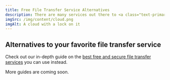 ```yaml
---
title: Free File Transfer Service Alternatives
description: There are many services out there to <a class="text-primary underline" href="https://transfer.zip">send large files securely</a> to anyone. We found the <b>best alternatives for popular services</b> and platforms like <b>WeTransfer</b> and <b>Smash</b> that are not too expensive.
imgSrc: /img/content/cloud.png
imgAlt: A cloud with a lock on it
---
```


## Alternatives to your favorite file transfer service

Check out our in-depth guide on the <a href="/alternative/wetransfer" className="text-primary underline">best free and secure file transfer services</a> you can use instead.

More guides are coming soon.